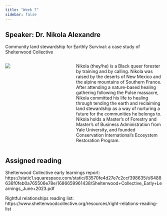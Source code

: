 ```yaml
---
title: "Week 7"
sidebar: false
---
```


## Speaker: Dr. Nikola Alexandre

[Community land stewardship for Earthly Survival: a case study of Shelterwood Collective]{.custom-subtitle}

::: columns
::: {.column width="35%"}
![](/img/nikola_alexandre.png){fig-align="center"}
:::

::: {.column width="5%"}
:::

::: {.column width="60%"}
Nikola (they/he) is a Black queer forester by training and by calling. Nikola was raised by the deserts of New Mexico and the alpine mountains of Southern France. After attending a nature-based healing gathering following the Pulse massacre, Nikola committed his life to healing through tending the earth and reclaiming land stewardship as a way of nurturing a future for the communities he belongs to. Nikola holds a Master’s of Forestry and Master’s of Business Administration from Yale University, and founded Conservation International’s Ecosystem Restoration Program.
:::
:::

## Assigned reading

Shelterwood Collective early learnings report: https://static1.squarespace.com/static/63570fe4d27e7c2ccf398635/t/6488636f0feb0a765506e78e/1686659961438/Shelterwood+Collective_Early+Learnings_June+2023.pdf

Rightful relationships reading list: https://www.shelterwoodcollective.org/resources/right-relations-reading-list
